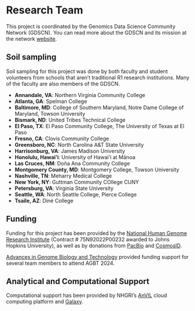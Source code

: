 # Research Team

This project is coordinated by the Genomics Data Science Community Network (GDSCN). You can read more about the GDSCN and its mission at the network [website](https://www.gdscn.org/home).

## Soil sampling 

Soil sampling for this project was done by both faculty and student volunteers from schools that aren't traditional R1 research institutions. Many of the faculty are also members of the GDSCN.

- **Annandale, VA**: Northern Virginia Community College
- **Atlanta, GA**: Spelman College
- **Baltimore, MD**: College of Southern Maryland, Notre Dame College of Maryland, Towson University
- **Bismark, ND**: United Tribes Technical College
- **El Paso, TX**: El Paso Community College, The University of Texas at El Paso
- **Fresno, CA**: Clovis Community College
- **Greensboro, NC**: North Carolina A&T State University
- **Harrisonburg, VA**: James Madison University
- **Honolulu, Hawai'i**: University of Hawai'i at Mānoa
- **Las Cruces, NM**: Doña Ana Community College
- **Montgomery County, MD**: Montgomery College, Towson University
- **Nashville, TN**: Meharry Medical College
- **New York, NY**: Guttman Community COllege CUNY
- **Petersburg, VA**: Virginia State University
- **Seattle, WA**: North Seattle College, Pierce College
- **Tsaile, AZ**: Diné College

## Funding

Funding for this project has been provided by the [National Human Genome Research Institute](https://www.genome.gov/) (Contract # 75N92022P00232 awarded to Johns Hopkins University), as well as by donations from [PacBio](https://www.pacb.com/) and [CosmosID](https://www.cosmosid.com/).

[Advances in Genome Biology and Technology](https://www.agbt.org/) provided funding support for several team members to attend AGBT 2024.

## Analytical and Computational Support

Computational support has been provided by NHGRI's [AnVIL](https://anvilproject.org/) cloud computing platform and [Galaxy](usegalaxy.org).


